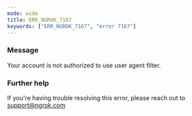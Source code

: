 ```yaml
---
mode: wide
title: ERR_NGROK_7167
keywords: ["ERR_NGROK_7167", "error 7167"]
---
```



### Message

Your account is not authorized to use user agent filter.

<ErrorDetails />

### Further help

If you're having trouble resolving this error, please reach out to [support@ngrok.com](mailto:support@ngrok.com?subject=Help%20with%20ERR_NGROK_7167)
